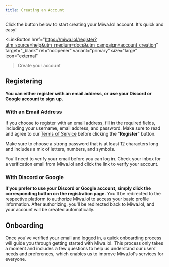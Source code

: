 ```yaml
---
title: Creating an Account
---
```



Click the button below to start creating your Miwa.lol account. It's quick and easy!

<LinkButton
  href="https://miwa.lol/register?utm_source=help&utm_medium=docs&utm_campaign=account_creation"
  target="_blank" rel="noopener" variant="primary" size="large" icon="external"
>Create your account</LinkButton>

## Registering

**You can either register with an email address, or use your Discord or Google account to sign up.**

### With an Email Address

If you choose to register with an email address, fill in the required fields, including your username, email address, and password. Make sure to read and agree to our [Terms of Service](https://miwa.lol/terms) before clicking the "**Register**" button.

<LinkCard
  title="Username, Display Name... What's the difference?" href="/account/username/"
  description="Learn about the differences between username, display name, and other profile fields."
/>

<Aside type="caution">
  Make sure to choose a strong password that is at least 12 characters long and includes a mix of letters, numbers, and symbols.
</Aside>

You'll need to verify your email before you can log in. Check your inbox for a verification email from Miwa.lol and click the link to verify your account.

### With Discord or Google

**If you prefer to use your Discord or Google account, simply click the corresponding button on the registration page.** You'll be redirected to the respective platform to authorize Miwa.lol to access your basic profile information. After authorizing, you'll be redirected back to Miwa.lol, and your account will be created automatically.

## Onboarding

Once you've verified your email and logged in, a quick onboarding process will guide you through getting started with Miwa.lol. This process only takes a moment and includes a few questions to help us understand our users' needs and preferences, which enables us to improve Miwa.lol's services for everyone.
